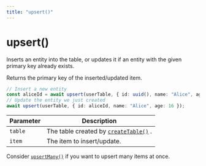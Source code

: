 ```yaml
---
title: "upsert()"
---
```


# upsert()

Inserts an entity into the table, or updates it if an entity with the given primary key already exists.

Returns the primary key of the inserted/updated item.

```ts
// Insert a new entity
const aliceId = await upsert(userTable, { id: uuid(), name: "Alice", age: 23 });
// Update the entity we just created
await upsert(userTable, { id: aliceId, name: "Alice", age: 16 });
```

| Parameter | Description                                                           |
| --------- | --------------------------------------------------------------------- |
| `table`   | The table created by [`createTable()`](/docs/reference/createTable) . |
| `item`    | The item to insert/update.                                            |

Consider [`upsertMany()`](/docs/reference/upsertMany) if you want to upsert many items at once.